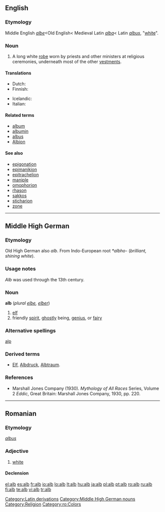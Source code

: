 ==English==

===Etymology===
Middle English ''[[albe]]''<Old English< Medieval Latin ''[[alba]]''< Latin ''[[albus]]'', "[[white]]".

===Noun===
{{en-noun}}

# A long white [[robe]] worn by priests and other ministers at religious ceremonies, underneath most of the other [[vestments]].

====Translations====
{{trans-top|a long white robe worn by priests and other ministers}}
* Dutch: {{t-|nl|albe}}
* Finnish: {{t+|fi|alba}}
{{trans-mid}}
* Icelandic: {{t|is|alba|f}}
* Italian: {{t+|it|camice|m}}
{{trans-bottom}}

====Related terms====
* [[album]]
* [[albumin]]
* [[albus]]
* [[Albion]]

====See also====
* [[epigonation]]
* [[epimanikion]]
* [[epitrachelion]]
* [[maniple]]
* [[omophorion]]
* [[rhason]]
* [[sakkos]]
* [[sticharion]]
* [[zone]]

{{anagrams:en/abl}}
----

==Middle High German==

===Etymology===
Old High German also ''alb''. From Indo-European root ''*albho-'' (''brilliant, shining white'').

===Usage notes===
''Alb'' was used through the 13th century.

===Noun===
'''alb''' (''plural [[elbe]], [[elber]]'')

# [[elf]]
# friendly [[spirit]], [[ghostly]] being, [[genius]], or [[fairy]]

===Alternative spellings===
[[alp]]

===Derived terms===
* [[Elf#German|Elf]], [[Albdruck#German|Albdruck]], [[Albtraum#German|Albtraum]].

===References===
* Marshall Jones Company (1930). ''Mythology of All Races'' Series, Volume 2 ''Eddic'', Great Britain: Marshall Jones Company, 1930, pp. 220.

[[Category:Latin derivations]]
[[Category:Middle High German nouns]]
[[Category:Religion]]

----

==Romanian==

===Etymology===
{{etyl|la|ro}} ''[[albus]]''

===Adjective===
{{ro-adj|4}}

# [[white]]

====Declension====
{{ro-adj-4|alb}}

[[Category:ro:Colors]]

[[el:alb]]
[[es:alb]]
[[fr:alb]]
[[io:alb]]
[[lo:alb]]
[[lt:alb]]
[[hu:alb]]
[[ja:alb]]
[[pl:alb]]
[[pt:alb]]
[[ro:alb]]
[[ru:alb]]
[[fi:alb]]
[[te:alb]]
[[vi:alb]]
[[tr:alb]]